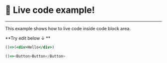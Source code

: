 # 💅 Live code example!
---
This example shows how to live code inside code block area.

**Try edit below ↓ **

```jsx live=true
()=>(<div>Hello</div>)
```

```js live=true
()=><Button>Button</Button>
```
